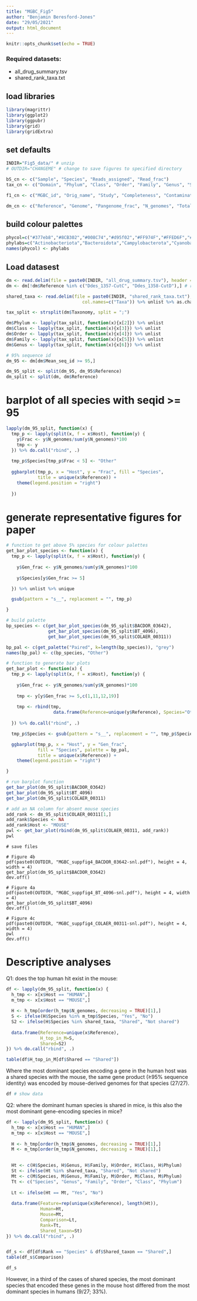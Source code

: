 ```yaml
---
title: "MGBC_Fig5"
author: "Benjamin Beresford-Jones"
date: "29/05/2021"
output: html_document
---
```


```r
knitr::opts_chunk$set(echo = TRUE)
```

### Required datasets:
- all_drug_summary.tsv
- shared_rank_taxa.txt


## load libraries
```r
library(magrittr)
library(ggplot2)
library(ggpubr)
library(grid)
library(gridExtra)
```

## set defaults
```r
INDIR="Fig5_data/" # unzip
# OUTDIR="CHANGEME" # change to save figures to specified directory

bS_cn <- c("Sample", "Species", "Reads_assigned", "Read_frac")
tax_cn <- c("Domain", "Phylum", "Class", "Order", "Family", "Genus", "Species")

f1_cn <- c("MGBC_id", "Orig_name", "Study", "Completeness", "Contamination", "Size", "N_contigs", "N50", "MCL", "QS", "CMseq", "Qual_level", "Lowest_tax_gtdb", "Lowest_tax_rank", "GTDB_taxonomy")

dm_cn <- c("Reference", "Genome", "Pangenome_frac", "N_genomes", "Total_genomes", "Mean_seq_id", "Max_seq_id", "Min_seq_id", "Mean_bit_score", "Clus_90_rep", "Species", "Host", "Taxonomy")
```

## build colour palettes
```r
phycol=c("#377eb8","#8CB302","#008C74","#d95f02","#FF974F","#FFED6F","#FDCDAC","#ffd92f","#e22426","#B3B3B3","#FBB4AE","#984ea3","#35478C","#7FC97F","#FF73C5","#BF5693")
phylabs=c("Actinobacteriota","Bacteroidota","Campylobacterota","Cyanobacteria","Deferribacterota","Desulfobacterota","Elusimicrobiota","Firmicutes","Firmicutes_A","Firmicutes_B","Firmicutes_C","Proteobacteria","Spirochaetota","Thermotogota","Verrucomicrobiota","Verrucomicrobiota_A")
names(phycol) <- phylabs
```

## Load datasest
```r
dm <- read.delim(file = paste0(INDIR, "all_drug_summary.tsv"), header = F, col.names = dm_cn)
dm <- dm[!dm$Reference %in% c("Ddes_1357-CutC", "Ddes_1358-CutD"),] # remove non drug metabolising genes from analysese

shared_taxa <- read.delim(file = paste0(INDIR, "shared_rank_taxa.txt"), header=F,
                             col.names=c("Taxa")) %>% unlist %>% as.character
```

```r
tax_split <- strsplit(dm$Taxonomy, split = ";")

dm$Phylum <- lapply(tax_split, function(x){x[2]}) %>% unlist
dm$Class <- lapply(tax_split, function(x){x[3]}) %>% unlist
dm$Order <- lapply(tax_split, function(x){x[4]}) %>% unlist
dm$Family <- lapply(tax_split, function(x){x[5]}) %>% unlist
dm$Genus <- lapply(tax_split, function(x){x[6]}) %>% unlist

# 95% sequence id
dm_95 <- dm[dm$Mean_seq_id >= 95,]

dm_95_split <- split(dm_95, dm_95$Reference)
dm_split <- split(dm, dm$Reference)
```

# barplot of all species with seqid >= 95
```r
lapply(dm_95_split, function(x) {
  tmp_p <- lapply(split(x, f = x$Host), function(y) {
    y$Frac <- y$N_genomes/sum(y$N_genomes)*100
    tmp <- y
  }) %>% do.call("rbind", .)  
  
  tmp_p$Species[tmp_p$Frac < 5] <- "Other"
  
  ggbarplot(tmp_p, x = "Host", y = "Frac", fill = "Species", 
            title = unique(x$Reference)) +
    theme(legend.position = "right")
  
  })
```

# generate representative figures for paper
```r
# function to get above 5% species for colour palettes
get_bar_plot_species <- function(x) {
  tmp_p <- lapply(split(x, f = x$Host), function(y) {
  
    y$Gen_frac <- y$N_genomes/sum(y$N_genomes)*100
    
    y$Species[y$Gen_frac >= 5]

  }) %>% unlist %>% unique

  gsub(pattern = "s__", replacement = "", tmp_p)

}

# build palette
bp_species <- c(get_bar_plot_species(dm_95_split$BACDOR_03642),
                get_bar_plot_species(dm_95_split$BT_4096),
                get_bar_plot_species(dm_95_split$COLAER_00311))

bp_pal <- c(get_palette("Paired", k=length(bp_species)), "grey")
names(bp_pal) <- c(bp_species, "Other")

# function to generate bar plots
get_bar_plot <- function(x) {
  tmp_p <- lapply(split(x, f = x$Host), function(y) {
  
    y$Gen_frac <- y$N_genomes/sum(y$N_genomes)*100
    
    tmp <- y[y$Gen_frac >= 5,c(1,11,12,19)]
    
    tmp <- rbind(tmp,
                  data.frame(Reference=unique(y$Reference), Species="Other", Host=unique(y$Host), Gen_frac=100-sum(tmp$Gen_frac)))
    
  }) %>% do.call("rbind", .)  

  tmp_p$Species <- gsub(pattern = "s__", replacement = "", tmp_p$Species)

  ggbarplot(tmp_p, x = "Host", y = "Gen_frac", 
            fill = "Species", palette = bp_pal,
            title = unique(x$Reference)) +
    theme(legend.position = "right")

}

# run barplot function
get_bar_plot(dm_95_split$BACDOR_03642)
get_bar_plot(dm_95_split$BT_4096)
get_bar_plot(dm_95_split$COLAER_00311)
```

```r
# add an NA column for absent mouse species
add_rank <- dm_95_split$COLAER_00311[1,]
add_rank$Species <- NA
add_rank$Host <- "MOUSE"
pwl <- get_bar_plot(rbind(dm_95_split$COLAER_00311, add_rank))
pwl
```

```{#r}
# save files

# Figure 4b
pdf(paste0(OUTDIR, "MGBC_suppfig4_BACDOR_03642-snl.pdf"), height = 4, width = 4)
get_bar_plot(dm_95_split$BACDOR_03642)
dev.off()

# Figure 4a
pdf(paste0(OUTDIR, "MGBC_suppfig4_BT_4096-snl.pdf"), height = 4, width = 4)
get_bar_plot(dm_95_split$BT_4096)
dev.off()

# Figure 4c
pdf(paste0(OUTDIR, "MGBC_suppfig4_COLAER_00311-snl.pdf"), height = 4, width = 4)
pwl
dev.off()
```



# Descriptive analyses 

Q1: does the top human hit exist in the mouse:
```r
df <- lapply(dm_95_split, function(x) {
  h_tmp <- x[x$Host == "HUMAN",]
  m_tmp <- x[x$Host == "MOUSE",]
  
  H <- h_tmp[order(h_tmp$N_genomes, decreasing = TRUE)[1],]
  S <- ifelse(H$Species %in% m_tmp$Species, "Yes", "No")
  S2 <- ifelse(H$Species %in% shared_taxa, "Shared", "Not shared")
  
  data.frame(Reference=unique(x$Reference), 
             H_top_in_M=S, 
             Shared=S2)
}) %>% do.call("rbind", .)

table(df$H_top_in_M[df$Shared == "Shared"])
```

Where the most dominant species encoding a gene in the human host was a shared species with the mouse, the same gene product (≥95% sequence identity) was encoded by mouse-derived genomes for that species (27/27).

```r
df # show data
```

Q2: where the dominant human species is shared in mice, is this also the most dominant gene-encoding species in mice?

```r
df <- lapply(dm_95_split, function(x) {
  h_tmp <- x[x$Host == "HUMAN",]
  m_tmp <- x[x$Host == "MOUSE",]
  
  H <- h_tmp[order(h_tmp$N_genomes, decreasing = TRUE)[1],]
  M <- m_tmp[order(m_tmp$N_genomes, decreasing = TRUE)[1],]

  
  Ht <- c(H$Species, H$Genus, H$Family, H$Order, H$Class, H$Phylum)
  St <- ifelse(Ht %in% shared_taxa, "Shared", "Not shared")
  Mt <- c(M$Species, M$Genus, M$Family, M$Order, M$Class, M$Phylum)
  Tt <- c("Species", "Genus", "Family", "Order", "Class", "Phylum")
  
  Lt <- ifelse(Ht == Mt, "Yes", "No")
  
  data.frame(Feature=rep(unique(x$Reference), length(Ht)), 
             Human=Ht, 
             Mouse=Mt, 
             Comparison=Lt, 
             Rank=Tt,
             Shared_taxon=St)
}) %>% do.call("rbind", .)


df_s <- df[df$Rank == "Species" & df$Shared_taxon == "Shared",]
table(df_s$Comparison)
```

```r
df_s
```

However, in a third of the cases of shared species, the most dominant species that encoded these genes in the mouse host differed from the most dominant species in humans (9/27; 33%).

